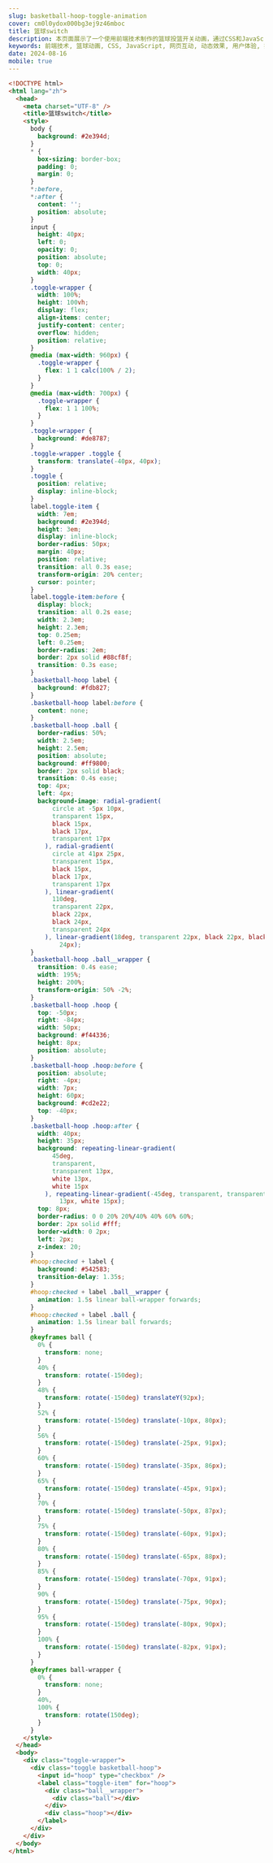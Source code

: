 ```yaml
---
slug: basketball-hoop-toggle-animation
cover: cm0l0ydox000bg3ej9z46mboc
title: 篮球switch
description: 本页面展示了一个使用前端技术制作的篮球投篮开关动画，通过CSS和JavaScript实现了点击触发篮球投篮的动态效果，展示了互动性和动画设计在网页中的应用。
keywords: 前端技术, 篮球动画, CSS, JavaScript, 网页互动, 动态效果, 用户体验, 投篮开关
date: 2024-08-16
mobile: true
---
```


```html
<!DOCTYPE html>
<html lang="zh">
  <head>
    <meta charset="UTF-8" />
    <title>篮球switch</title>
    <style>
      body {
        background: #2e394d;
      }
      * {
        box-sizing: border-box;
        padding: 0;
        margin: 0;
      }
      *:before,
      *:after {
        content: '';
        position: absolute;
      }
      input {
        height: 40px;
        left: 0;
        opacity: 0;
        position: absolute;
        top: 0;
        width: 40px;
      }
      .toggle-wrapper {
        width: 100%;
        height: 100vh;
        display: flex;
        align-items: center;
        justify-content: center;
        overflow: hidden;
        position: relative;
      }
      @media (max-width: 960px) {
        .toggle-wrapper {
          flex: 1 1 calc(100% / 2);
        }
      }
      @media (max-width: 700px) {
        .toggle-wrapper {
          flex: 1 1 100%;
        }
      }
      .toggle-wrapper {
        background: #de8787;
      }
      .toggle-wrapper .toggle {
        transform: translate(-40px, 40px);
      }
      .toggle {
        position: relative;
        display: inline-block;
      }
      label.toggle-item {
        width: 7em;
        background: #2e394d;
        height: 3em;
        display: inline-block;
        border-radius: 50px;
        margin: 40px;
        position: relative;
        transition: all 0.3s ease;
        transform-origin: 20% center;
        cursor: pointer;
      }
      label.toggle-item:before {
        display: block;
        transition: all 0.2s ease;
        width: 2.3em;
        height: 2.3em;
        top: 0.25em;
        left: 0.25em;
        border-radius: 2em;
        border: 2px solid #88cf8f;
        transition: 0.3s ease;
      }
      .basketball-hoop label {
        background: #fdb827;
      }
      .basketball-hoop label:before {
        content: none;
      }
      .basketball-hoop .ball {
        border-radius: 50%;
        width: 2.5em;
        height: 2.5em;
        position: absolute;
        background: #ff9800;
        border: 2px solid black;
        transition: 0.4s ease;
        top: 4px;
        left: 4px;
        background-image: radial-gradient(
            circle at -5px 10px,
            transparent 15px,
            black 15px,
            black 17px,
            transparent 17px
          ), radial-gradient(
            circle at 41px 25px,
            transparent 15px,
            black 15px,
            black 17px,
            transparent 17px
          ), linear-gradient(
            110deg,
            transparent 22px,
            black 22px,
            black 24px,
            transparent 24px
          ), linear-gradient(18deg, transparent 22px, black 22px, black 24px, transparent
              24px);
      }
      .basketball-hoop .ball__wrapper {
        transition: 0.4s ease;
        width: 195%;
        height: 200%;
        transform-origin: 50% -2%;
      }
      .basketball-hoop .hoop {
        top: -50px;
        right: -84px;
        width: 50px;
        background: #f44336;
        height: 8px;
        position: absolute;
      }
      .basketball-hoop .hoop:before {
        position: absolute;
        right: -4px;
        width: 7px;
        height: 60px;
        background: #cd2e22;
        top: -40px;
      }
      .basketball-hoop .hoop:after {
        width: 40px;
        height: 35px;
        background: repeating-linear-gradient(
            45deg,
            transparent,
            transparent 13px,
            white 13px,
            white 15px
          ), repeating-linear-gradient(-45deg, transparent, transparent 13px, white
              13px, white 15px);
        top: 8px;
        border-radius: 0 0 20% 20%/40% 40% 60% 60%;
        border: 2px solid #fff;
        border-width: 0 2px;
        left: 2px;
        z-index: 20;
      }
      #hoop:checked + label {
        background: #542583;
        transition-delay: 1.35s;
      }
      #hoop:checked + label .ball__wrapper {
        animation: 1.5s linear ball-wrapper forwards;
      }
      #hoop:checked + label .ball {
        animation: 1.5s linear ball forwards;
      }
      @keyframes ball {
        0% {
          transform: none;
        }
        40% {
          transform: rotate(-150deg);
        }
        48% {
          transform: rotate(-150deg) translateY(92px);
        }
        52% {
          transform: rotate(-150deg) translate(-10px, 80px);
        }
        56% {
          transform: rotate(-150deg) translate(-25px, 91px);
        }
        60% {
          transform: rotate(-150deg) translate(-35px, 86px);
        }
        65% {
          transform: rotate(-150deg) translate(-45px, 91px);
        }
        70% {
          transform: rotate(-150deg) translate(-50px, 87px);
        }
        75% {
          transform: rotate(-150deg) translate(-60px, 91px);
        }
        80% {
          transform: rotate(-150deg) translate(-65px, 88px);
        }
        85% {
          transform: rotate(-150deg) translate(-70px, 91px);
        }
        90% {
          transform: rotate(-150deg) translate(-75px, 90px);
        }
        95% {
          transform: rotate(-150deg) translate(-80px, 90px);
        }
        100% {
          transform: rotate(-150deg) translate(-82px, 91px);
        }
      }
      @keyframes ball-wrapper {
        0% {
          transform: none;
        }
        40%,
        100% {
          transform: rotate(150deg);
        }
      }
    </style>
  </head>
  <body>
    <div class="toggle-wrapper">
      <div class="toggle basketball-hoop">
        <input id="hoop" type="checkbox" />
        <label class="toggle-item" for="hoop">
          <div class="ball__wrapper">
            <div class="ball"></div>
          </div>
          <div class="hoop"></div>
        </label>
      </div>
    </div>
  </body>
</html>
```
